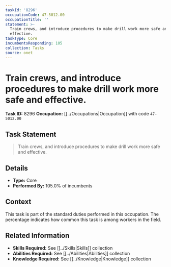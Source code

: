 ```yaml
---
taskId: '8296'
occupationCode: 47-5012.00
occupationTitle: ''
statement: >-
  Train crews, and introduce procedures to make drill work more safe and
  effective.
taskType: Core
incumbentsResponding: 105
collection: Tasks
source: onet
---
```

# Train crews, and introduce procedures to make drill work more safe and effective.

**Task ID:** 8296
**Occupation:** [[../Occupations|Occupation]] with code `47-5012.00`

## Task Statement

> Train crews, and introduce procedures to make drill work more safe and effective.

## Details

- **Type:** Core
- **Performed By:** 105.0% of incumbents

## Context

This task is part of the standard duties performed in this occupation. The percentage indicates how common this task is among workers in the field.

## Related Information

- **Skills Required:** See [[../Skills|Skills]] collection
- **Abilities Required:** See [[../Abilities|Abilities]] collection
- **Knowledge Required:** See [[../Knowledge|Knowledge]] collection
